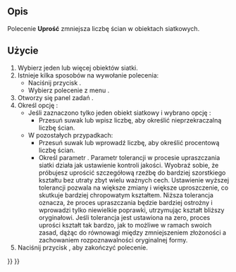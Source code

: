 <languages/>

{{Docnav/pl
|[[Mesh_Smoothing/pl|Wygładź]]
|[[Mesh_Scale/pl|Skaluj]]
|[[Mesh_Workbench/pl|środowisko pracy Siatka]]
|IconL=Mesh_Smoothing.svg
|IconR=Mesh_Scale.svg
|IconC=Workbench_Mesh.svg
}}

{{GuiCommand/pl
|Name=Mesh Decimating
|Name/pl=Siatka: Decymacja
|MenuLocation=Siatki → Decymacja
|Workbenches=[[Mesh_Workbench/pl|Siatka]]
|Version=0.19
}}

<span id="Description"></span>
==Opis==

Polecenie '''Uprość''' zmniejsza liczbę ścian w obiektach siatkowych.

<span id="Usage"></span>
==Użycie==

# Wybierz jeden lub więcej obiektów siatki.
# Istnieje kilka sposobów na wywołanie polecenia:
#* Naciśnij przycisk {{Button|[[Image:Mesh_Decimating.svg|16px]] '''Uprość'''}}.
#* Wybierz polecenie z menu {{MenuCommand|Siatki → [[Image:Mesh_Decimating.svg|16px]] Uprość}}.
# Otworzy się panel zadań {{MenuCommand|Upraszczanie}}.
# Określ opcję {{MenuCommand|Redukcja}}:
#* Jeśli zaznaczono tylko jeden obiekt siatkowy i wybrano opcję {{MenuCommand|Liczba bezwzględna}}:
#** Przesuń suwak lub wpisz liczbę, aby określić nieprzekraczalną liczbę ścian.
#* W pozostałych przypadkach:
#** Przesuń suwak lub wprowadź liczbę, aby określić procentową liczbę ścian.
#** Określ parametr {{MenuCommand|Tolerancja}}. Parametr tolerancji w procesie upraszczania siatki działa jak ustawienie kontroli jakości. Wyobraź sobie, że próbujesz uprościć szczegółową rzeźbę do bardziej szorstkiego kształtu bez utraty zbyt wielu ważnych cech. Ustawienie wyższej tolerancji pozwala na większe zmiany i większe uproszczenie, co skutkuje bardziej chropowatym kształtem. Niższa tolerancja oznacza, że proces upraszczania będzie bardziej ostrożny i wprowadzi tylko niewielkie poprawki, utrzymując kształt bliższy oryginałowi. Jeśli tolerancja jest ustawiona na zero, proces uprości kształt tak bardzo, jak to możliwe w ramach swoich zasad, dążąc do równowagi między zmniejszeniem złożoności a zachowaniem rozpoznawalności oryginalnej formy.
# Naciśnij przycisk {{Button|OK}}, aby zakończyć polecenie.


{{Docnav/pl
|[[Mesh_Smoothing/pl|Wygładź]]
|[[Mesh_Scale/pl|Skaluj]]
|[[Mesh_Workbench/pl|środowisko pracy Siatka]]
|IconL=Mesh_Smoothing.svg
|IconR=Mesh_Scale.svg
|IconC=Workbench_Mesh.svg
}}

{{Mesh Tools navi{{#translation:}}}}
{{Userdocnavi{{#translation:}}}}